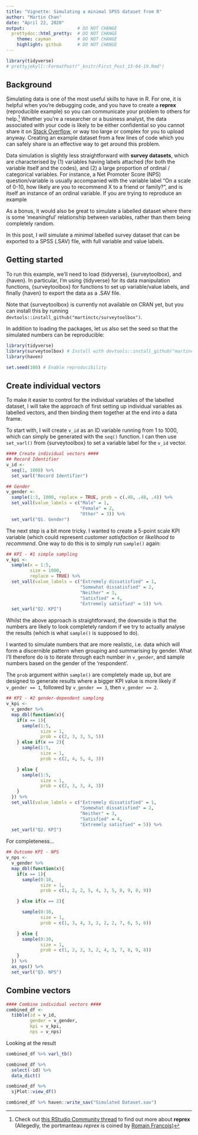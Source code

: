 ```yaml
---
title: "Vignette: Simulating a minimal SPSS dataset from R"
author: "Martin Chan"
date: "April 22, 2020"
output:                    # DO NOT CHANGE
  prettydoc::html_pretty:  # DO NOT CHANGE
    theme: cayman          # DO NOT CHANGE
    highlight: github      # DO NOT CHANGE
---
```


```r
library(tidyverse)
# prettyjekyll::FormatPost("_knitr/First_Post_13-04-19.Rmd")
```

## Background

Simulating data is one of the most useful skills to have in R. For one, it is helpful when you're debugging code, and you have to create a **reprex** (reproducible example) so you can communicate your problem to others for help.[^1] Whether you're a researcher or a business analyst, the data associated with your code is likely to be either confidential so you cannot share it on [Stack Overflow](https://stackoverflow.com/), or way too large or complex for you to upload anyway. Creating an example dataset from a few lines of code which you can safely share is an effective way to get around this problem. 

[^1]: Check out [this RStudio Community thread](https://community.rstudio.com/t/faq-whats-a-reproducible-example-reprex-and-how-do-i-do-one/5219) to find out more about **reprex** (Allegedly, the portmanteau _reprex_ is coined by [Romain Francois](https://twitter.com/romain_francois/status/530011023743655936))

Data simulation is slightly less straightforward with **survey datasets**, which are characterised by (1) variables having labels attached (for both the variable itself and the codes), and (2) a large proportion of ordinal / categorical variables. For instance, a Net Promoter Score (NPS) question/variable is usually accompanied with the variable label "On a scale of 0-10, how likely are you to recommend X to a friend or family?", and is itself an instance of an ordinal variable. If you are trying to reproduce an example

As a bonus, it would also be great to simulate a labelled dataset where there is some 'meaningful' relationship between variables, rather than them being completely random. 

In this post, I will simulate a _minimal_ labelled survey dataset that can be exported to a SPSS (.SAV) file, with full variable and value labels. 

## Getting started

To run this example, we’ll need to load {tidyverse}, {surveytoolbox}, and {haven}. In particular, I’m using {tidyverse} for its data manipulation functions, {surveytoolbox} for functions to set up variable/value labels, and finally {haven} to export the data as a .SAV file.

Note that {surveytoolbox} is currently not available on CRAN yet, but you can install this by running `devtools::install_github("martinctc/surveytoolbox")`.

In addition to loading the packages, let us also set the seed so that the simulated numbers can be reproducible:

```r
library(tidyverse)
library(surveytoolbox) # Install with devtools::install_github("martinctc/surveytoolbox")
library(haven)

set.seed(100) # Enable reproducibility
```

## Create individual vectors
To make it easier to control for the individual variables of the labelled dataset, I will take the approach of first setting up individual variables as labelled vectors, and then binding them together at the end into a data frame.   

To start with, I will create `v_id` as an ID variable running from 1 to 1000, which can simply be generated with the `seq()` function. I can then use `set_varl()` from {surveytoolbox} to set a variable label for the `v_id` vector. 


```r
#### Create individual vectors ####
## Record Identifier
v_id <-
  seq(1, 1000) %>%
  set_varl("Record Identifier")

## Gender
v_gender <-
  sample(1:3, 1000, replace = TRUE, prob = c(.48, .48, .4)) %>%
  set_vall(value_labels = c("Male" = 1,
                            "Female" = 2,
                            "Other" = 3)) %>%
  set_varl("Q1. Gender")
```

The next step is a bit more tricky. I wanted to create a 5-point scale KPI variable (which could represent _customer satisfaction_ or _likelihood to recommend_. One way to do this is to simply run `sample()` again:

```r
## KPI - #1 simple sampling
v_kpi <-
  sample(x = 1:5,
         size = 1000,
         replace = TRUE) %>%
  set_vall(value_labels = c("Extremely dissatisfied" = 1,
                            "Somewhat dissatisfied" = 2,
                            "Neither" = 3,
                            "Satisfied" = 4,
                            "Extremely satisfied" = 5)) %>%
  set_varl("Q2. KPI")
```

Whilst the above approach is straightforward, the downside is that the numbers are likely to look completely random if we try to actually analyse the results (which is what `sample()` is supposed to do).

I wanted to simulate numbers that are more realistic, i.e. data which will form a discernible pattern when grouping and summarising by gender. What I'll therefore do is to iterate through each number in `v_gender`, and sample numbers based on the gender of the 'respondent'. 

The `prob` argument within `sample()` are completely made up, but are designed to generate results where a bigger KPI value is more likely if `v_gender == 1`, followed by `v_gender == 3`, then `v_gender == 2`.

```r
## KPI - #2 gender-dependent sampling
v_kpi <-
  v_gender %>%
  map_dbl(function(x){
    if(x == 1){
      sample(1:5,
             size = 1,
             prob = c(2, 3, 3, 5, 5))
    } else if(x == 2){
      sample(1:5,
             size = 1,
             prob = c(2, 4, 5, 4, 3))

    } else {
      sample(1:5,
             size = 1,
             prob = c(2, 3, 3, 4, 3))
    }
  }) %>%
  set_vall(value_labels = c("Extremely dissatisfied" = 1,
                            "Somewhat dissatisfied" = 2,
                            "Neither" = 3,
                            "Satisfied" = 4,
                            "Extremely satisfied" = 5)) %>%
  set_varl("Q2. KPI")
```

For completeness...

```r
## Outcome KPI - NPS
v_nps <-
  v_gender %>%
  map_dbl(function(x){
    if(x == 1){
      sample(0:10,
             size = 1,
             prob = c(1, 2, 2, 5, 4, 3, 5, 8, 9, 8, 9))

    } else if(x == 2){

      sample(0:10,
             size = 1,
             prob = c(1, 3, 4, 3, 2, 2, 2, 7, 6, 5, 6))

    } else {
      sample(0:10,
             size = 1,
             prob = c(1, 2, 2, 3, 2, 4, 3, 7, 8, 9, 8))
    }
  }) %>%
  as_nps() %>%
  set_varl("Q3. NPS")
```

## Combine vectors

```r
#### Combine individual vectors ####
combined_df <-
  tibble(id = v_id,
         gender = v_gender,
         kpi = v_kpi,
         nps = v_nps)

```

Looking at the result

```r
combined_df %>% varl_tb()
```

```r
combined_df %>%
  select(-id) %>%
  data_dict()
```

```r
combined_df %>%
  sjPlot::view_df()
```

```r
combined_df %>% haven::write_sav("Simulated Dataset.sav")
```

